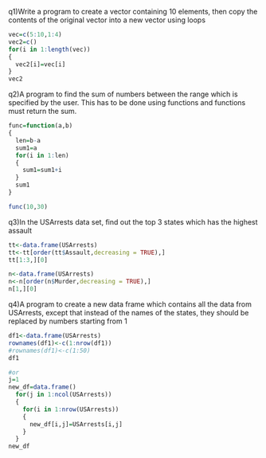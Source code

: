 q1)Write a program to create a vector containing 10 elements, 
then copy the contents of the original vector into a new 
vector using loops
```{r}
vec=c(5:10,1:4)
vec2=c()
for(i in 1:length(vec))
{
  vec2[i]=vec[i]
}
vec2
```

q2)A program to find the sum of numbers between the range 
which is specified by the user. This has to be done using 
functions and functions must return the sum.  
```{r}
func=function(a,b)
{
  len=b-a
  sum1=a
  for(i in 1:len)
  {
    sum1=sum1+i
  }
  sum1
}

func(10,30)
```
q3)In the USArrests data set, find out the top 3 states which
has the highest assault 
```{r}
tt<-data.frame(USArrests)
tt<-tt[order(tt$Assault,decreasing = TRUE),]
tt[1:3,][0]

n<-data.frame(USArrests)
n<-n[order(n$Murder,decreasing = TRUE),]
n[1,][0]
```

q4)A program to create a new data frame which contains all 
the data from USArrests, except that instead of the names of 
the states, they should be replaced by numbers starting from 
1 
```{r}
df1<-data.frame(USArrests)
rownames(df1)<-c(1:nrow(df1))
#rownames(df1)<-c(1:50)
df1

#or
j=1
new_df=data.frame()
  for(j in 1:ncol(USArrests))
  {
    for(i in 1:nrow(USArrests))
    {
      new_df[i,j]=USArrests[i,j]
    }
  }
new_df

```


